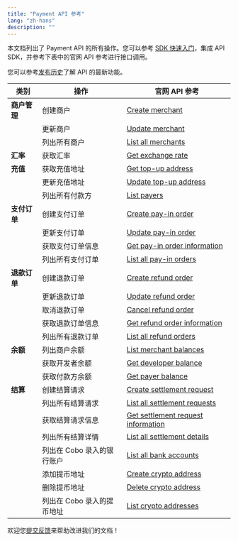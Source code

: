 ```yaml
---
title: "Payment API 参考"
lang: "zh-hans"
description: ""
---
```


本文档列出了 Payment API 的所有操作。您可以参考 [SDK 快速入门](/v2_cn/developer-tools/quickstart-python)，集成 API SDK，并参考下表中的官网 API 参考进行接口调用。

您可以参考[发布历史](/v2_cn/payments/changelog)了解 API 的最新功能。

| 类别 | 操作 | 官网 API 参考 |
|------|------|----------|
| **商户管理** | 创建商户 | [Create merchant](/v2/api-references/payment/create-merchant) |
|  | 更新商户 | [Update merchant](/v2/api-references/payment/update-merchant) |
|  | 列出所有商户 | [List all merchants](/v2/api-references/payment/list-all-merchants) |
| **汇率** | 获取汇率 | [Get exchange rate](/v2/api-references/payment/get-exchange-rate) |
| **充值** | 获取充值地址 | [Get top-up address](/v2/api-references/payment/get-top-up-address) |
|  | 更新充值地址 | [Update top-up address](/v2/api-references/payment/update-top-up-address) |
|  | 列出所有付款方 | [List payers](/v2/api-references/payment/list-payers) |
| **支付订单** | 创建支付订单 | [Create pay-in order](/v2/api-references/payment/create-pay-in-order) |
|  | 更新支付订单 | [Update pay-in order](/v2/api-references/payment/update-pay-in-order) |
|  | 获取支付订单信息 | [Get pay-in order information](/v2/api-references/payment/get-pay-in-order-information) |
|  | 列出所有支付订单 | [List all pay-in orders](/v2/api-references/payment/list-all-pay-in-orders) |
| **退款订单** | 创建退款订单 | [Create refund order](/v2/api-references/payment/create-refund-order) |
|  | 更新退款订单 | [Update refund order](/v2/api-references/payment/update-refund-order) |
|  | 取消退款订单 | [Cancel refund order](/v2/api-references/payment/cancel-refund-order) |
|  | 获取退款订单信息 | [Get refund order information](/v2/api-references/payment/get-refund-order-information) |
|  | 列出所有退款订单 | [List all refund orders](/v2/api-references/payment/list-all-refund-orders) |
| **余额** | 列出商户余额 | [List merchant balances](/v2/api-references/payment/list-merchant-balances) |
|  | 获取开发者余额 | [Get developer balance](/v2/api-references/payment/get-developer-balance) |
|  | 获取付款方余额 | [Get payer balance](/v2/api-references/payment/get-payer-balance) |
| **结算** | 创建结算请求 | [Create settlement request](/v2/api-references/payment/create-settlement-request) |
|  | 列出所有结算请求 | [List all settlement requests](/v2/api-references/payment/list-all-settlement-requests) |
|  | 获取结算请求信息 | [Get settlement request information](/v2/api-references/payment/get-settlement-request-information) |
|  | 列出所有结算详情 | [List all settlement details](/v2/api-references/payment/list-all-settlement-details) |
|  | 列出在 Cobo 录入的银行账户 | [List all bank accounts](/v2/api-references/payment/list-all-bank-accounts) |
|  | 添加提币地址 | [Create crypto address](/v2/api-references/payment/create-crypto-address) |
|  | 删除提币地址 | [Delete crypto address](/v2/api-references/payment/delete-crypto-address) |
|  | 列出在 Cobo 录入的提币地址 | [List crypto addresses](/v2/api-references/payment/list-crypto-addresses) |

<Tip>欢迎您[提交反馈](https://forms.zohopublic.com/cobo/form/DocumentFeedbackForm/formperma/QvLOhxJv1_JMsJ-1dleZ8Itb_7rzN-LtgvsDdxosoVI)来帮助改进我们的文档！</Tip>